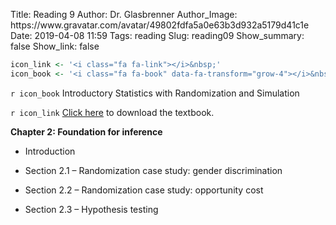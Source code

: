 Title: Reading 9
Author: Dr. Glasbrenner
Author_Image: https://www.gravatar.com/avatar/49802fdfa5a0e63b3d932a5179d41c1e
Date: 2019-04-08 11:59
Tags: reading
Slug: reading09
Show_summary: false
Show_link: false

```r
icon_link <- '<i class="fa fa-link"></i>&nbsp;'
icon_book <- '<i class="fa fa-book" data-fa-transform="grow-4"></i>&nbsp;'
```

`r icon_book` [Introductory Statistics with Randomization and Simulation]{.h3}

`r icon_link` [Click here][isrs-book] to download the textbook.

**Chapter 2: Foundation for inference**

*   Introduction

*   Section 2.1 -- Randomization case study: gender discrimination

*   Section 2.2 -- Randomization case study: opportunity cost

*   Section 2.3 -- Hypothesis testing

[isrs-book]: /doc/Diez_Barr_%C3%87etinkaya-Rundel_IntroductoryStatisticsWithRandomizationAndSimulation.pdf
